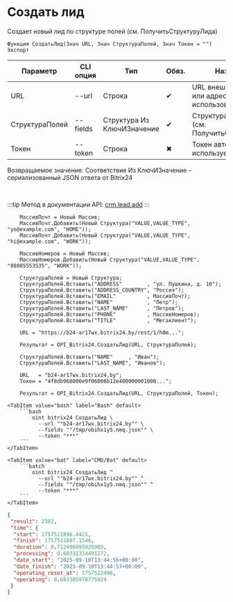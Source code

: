 ﻿---
sidebar_position: 1
description: Создать лид и другие функции для работы с Bitrix24 в Открытом пакете интеграций - бесплатной open-source библиотеке интеграций для 1С:Предприятие 8, OneScript и CLI
keywords: [1C, 1С, 1С:Предприятие, 1С:Предприятие 8.3, API, Интеграция, Сервисы, Обмен, OneScript, CLI, Bitrix24]
---


# Создать лид
 Создает новый лид по структуре полей (см. ПолучитьСтруктуруЛида)



`Функция СоздатьЛид(Знач URL, Знач СтруктураПолей, Знач Токен = "") Экспорт`

  | Параметр | CLI опция | Тип | Обяз. | Назначение |
  |-|-|-|-|-|
  | URL | --url | Строка | &#x2714; | URL внешнего вебхука или адрес Bitrix24 при использовании токена |
  | СтруктураПолей | --fields | Структура Из КлючИЗначение | &#x2714; | Структура полей лида (см. ПолучитьСтруктуруЛида) |
  | Токен | --token | Строка | &#x2716; | Токен авторизации, если используется не вебхук |

  
  Возвращаемое значение:   Соответствие Из КлючИЗначение - сериализованный JSON ответа от Bitrix24

<br/>

:::tip
Метод в документации API: [crm.lead.add](https://dev.1c-bitrix.ru/rest_help/crm/leads/crm_lead_add.php)
:::
<br/>



```bsl title="Пример использования для 1С:Предприятие/OneScript"
    МассивПочт = Новый Массив;
    МассивПочт.Добавить(Новый Структура("VALUE,VALUE_TYPE", "yo@example.com", "HOME"));
    МассивПочт.Добавить(Новый Структура("VALUE,VALUE_TYPE", "hi@example.com", "WORK"));

    МассивНомеров = Новый Массив;
    МассивНомеров.Добавить(Новый Структура("VALUE,VALUE_TYPE", "88005553535", "WORK"));

    СтруктураПолей = Новый Структура;
    СтруктураПолей.Вставить("ADDRESS"        , "ул. Пушкина, д. 10");
    СтруктураПолей.Вставить("ADDRESS_COUNTRY", "Россия");
    СтруктураПолей.Вставить("EMAIL"          , МассивПочт);
    СтруктураПолей.Вставить("NAME"           , "Петр");
    СтруктураПолей.Вставить("LAST_NAME"      , "Петров");
    СтруктураПолей.Вставить("PHONE"          , МассивНомеров);
    СтруктураПолей.Вставить("TITLE"          , "Мегаклиент");

    URL = "https://b24-ar17wx.bitrix24.by/rest/1/h0m...";

    Результат = OPI_Bitrix24.СоздатьЛид(URL, СтруктураПолей);

    СтруктураПолей.Вставить("NAME"     , "Иван");
    СтруктураПолей.Вставить("LAST_NAME", "Иванов");

    URL   = "b24-ar17wx.bitrix24.by";
    Токен = "4f8db968006e9f06006b12e400000001000...";

    Результат = OPI_Bitrix24.СоздатьЛид(URL, СтруктураПолей, Токен);
```
    

 <Tabs>
  
    <TabItem value="bash" label="Bash" default>
        ```bash
            oint bitrix24 СоздатьЛид \
              --url ""b24-ar17wx.bitrix24.by"" \
              --fields ""/tmp/obihx1y5.nmq.json"" \
              --token "***"
        ```
    </TabItem>
  
    <TabItem value="bat" label="CMD/Bat" default>
        ```batch
            oint bitrix24 СоздатьЛид ^
              --url ""b24-ar17wx.bitrix24.by"" ^
              --fields ""/tmp/obihx1y5.nmq.json"" ^
              --token "***"
        ```
    </TabItem>
</Tabs>


```json title="Результат"
{
 "result": 2382,
 "time": {
  "start": 1757511896.4421,
  "finish": 1757511897.1546,
  "duration": 0.712496995925903,
  "processing": 0.68332314491272,
  "date_start": "2025-09-10T13:44:56+00:00",
  "date_finish": "2025-09-10T13:44:57+00:00",
  "operating_reset_at": 1757512496,
  "operating": 0.683305978775024
 }
}
```
